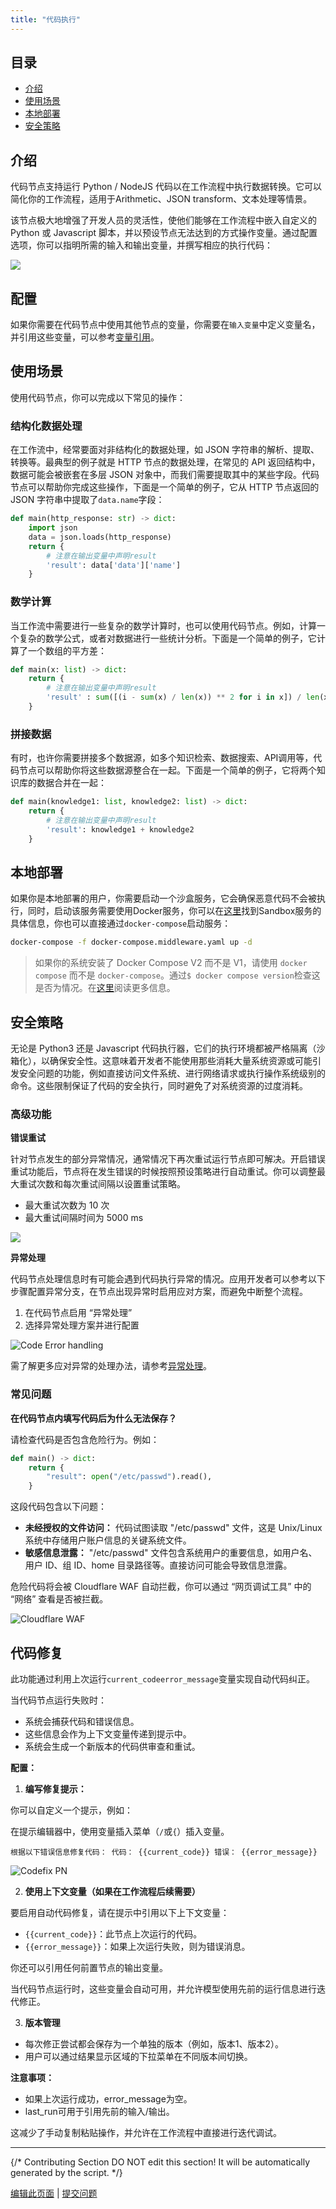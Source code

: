 ```yaml
---
title: "代码执行"
---
```


## 目录

- [介绍](#介绍)
- [使用场景](#使用场景)
- [本地部署](#本地部署)
- [安全策略](#安全策略)

## 介绍

代码节点支持运行 Python / NodeJS 代码以在工作流程中执行数据转换。它可以简化你的工作流程，适用于Arithmetic、JSON transform、文本处理等情景。

该节点极大地增强了开发人员的灵活性，使他们能够在工作流程中嵌入自定义的 Python 或 Javascript 脚本，并以预设节点无法达到的方式操作变量。通过配置选项，你可以指明所需的输入和输出变量，并撰写相应的执行代码：

![](https://assets-docs.dify.ai/dify-enterprise-mintlify/zh_CN/guides/workflow/node/9969aa1bc1912aebe366f5d8f5dde296.png)

## 配置

如果你需要在代码节点中使用其他节点的变量，你需要在`输入变量`中定义变量名，并引用这些变量，可以参考[变量引用](../key-concepts#变量)。

## 使用场景

使用代码节点，你可以完成以下常见的操作：

### 结构化数据处理

在工作流中，经常要面对非结构化的数据处理，如 JSON 字符串的解析、提取、转换等。最典型的例子就是 HTTP 节点的数据处理，在常见的 API 返回结构中，数据可能会被嵌套在多层 JSON 对象中，而我们需要提取其中的某些字段。代码节点可以帮助你完成这些操作，下面是一个简单的例子，它从 HTTP 节点返回的 JSON 字符串中提取了`data.name`字段：

```python
def main(http_response: str) -> dict:
    import json
    data = json.loads(http_response)
    return {
        # 注意在输出变量中声明result
        'result': data['data']['name'] 
    }
```

### 数学计算

当工作流中需要进行一些复杂的数学计算时，也可以使用代码节点。例如，计算一个复杂的数学公式，或者对数据进行一些统计分析。下面是一个简单的例子，它计算了一个数组的平方差：

```python
def main(x: list) -> dict:
    return {
        # 注意在输出变量中声明result
        'result' : sum([(i - sum(x) / len(x)) ** 2 for i in x]) / len(x)
    }
```

### 拼接数据

有时，也许你需要拼接多个数据源，如多个知识检索、数据搜索、API调用等，代码节点可以帮助你将这些数据源整合在一起。下面是一个简单的例子，它将两个知识库的数据合并在一起：

```python
def main(knowledge1: list, knowledge2: list) -> dict:
    return {
        # 注意在输出变量中声明result
        'result': knowledge1 + knowledge2
    }
```

## 本地部署

如果你是本地部署的用户，你需要启动一个沙盒服务，它会确保恶意代码不会被执行，同时，启动该服务需要使用Docker服务，你可以在[这里](https://github.com/langgenius/dify/tree/main/docker/docker-compose.middleware.yaml)找到Sandbox服务的具体信息，你也可以直接通过`docker-compose`启动服务：

```bash
docker-compose -f docker-compose.middleware.yaml up -d
```

> 如果你的系统安装了 Docker Compose V2 而不是 V1，请使用 `docker compose` 而不是 `docker-compose`。通过`$ docker compose version`检查这是否为情况。在[这里](https://docs.docker.com/compose/#compose-v2-and-the-new-docker-compose-command)阅读更多信息。

## 安全策略

无论是 Python3 还是 Javascript 代码执行器，它们的执行环境都被严格隔离（沙箱化），以确保安全性。这意味着开发者不能使用那些消耗大量系统资源或可能引发安全问题的功能，例如直接访问文件系统、进行网络请求或执行操作系统级别的命令。这些限制保证了代码的安全执行，同时避免了对系统资源的过度消耗。

### 高级功能

**错误重试**

针对节点发生的部分异常情况，通常情况下再次重试运行节点即可解决。开启错误重试功能后，节点将在发生错误的时候按照预设策略进行自动重试。你可以调整最大重试次数和每次重试间隔以设置重试策略。

- 最大重试次数为 10 次
- 最大重试间隔时间为 5000 ms

![](https://assets-docs.dify.ai/2024/12/9fdd5525a91dc925b79b89272893becf.png)

**异常处理**

代码节点处理信息时有可能会遇到代码执行异常的情况。应用开发者可以参考以下步骤配置异常分支，在节点出现异常时启用应对方案，而避免中断整个流程。

1. 在代码节点启用 “异常处理”
2. 选择异常处理方案并进行配置

![Code Error handling](https://assets-docs.dify.ai/2024/12/58f392734ce44b22cd8c160faf28cd14.png)

需了解更多应对异常的处理办法，请参考[异常处理](../error-handling/readme)。

### 常见问题

**在代码节点内填写代码后为什么无法保存？**

请检查代码是否包含危险行为。例如：

```python
def main() -> dict:
    return {
        "result": open("/etc/passwd").read(),
    }
```

这段代码包含以下问题：

- **未经授权的文件访问：** 代码试图读取 "/etc/passwd" 文件，这是 Unix/Linux 系统中存储用户账户信息的关键系统文件。
- **敏感信息泄露：** "/etc/passwd" 文件包含系统用户的重要信息，如用户名、用户 ID、组 ID、home 目录路径等。直接访问可能会导致信息泄露。

危险代码将会被 Cloudflare WAF 自动拦截，你可以通过 “网页调试工具” 中的 “网络” 查看是否被拦截。

![Cloudflare WAF](https://assets-docs.dify.ai/dify-enterprise-mintlify/zh_CN/guides/workflow/node/d1fe121991c51b26b66d42a55b18fb57.png)

## 代码修复

此功能通过利用上次运行`current_codeerror_message`变量实现自动代码纠正。

当代码节点运行失败时：

- 系统会捕获代码和错误信息。
- 这些信息会作为上下文变量传递到提示中。
- 系统会生成一个新版本的代码供审查和重试。

**配置：**

1. **编写修复提示：**

你可以自定义一个提示，例如：

在提示编辑器中，使用变量插入菜单（`/`或`{`）插入变量。

`根据以下错误信息修复代码：
代码：
{{current_code}}
错误：
{{error_message}}`

![Codefix PN](/images/codefix.PNG)

2. **使用上下文变量（如果在工作流程后续需要）**

要启用自动代码修复，请在提示中引用以下上下文变量：

- `{{current_code}}`：此节点上次运行的代码。
- `{{error_message}}`：如果上次运行失败，则为错误消息。

你还可以引用任何前置节点的输出变量。

当代码节点运行时，这些变量会自动可用，并允许模型使用先前的运行信息进行迭代修正。

3. **版本管理**

- 每次修正尝试都会保存为一个单独的版本（例如，版本1、版本2）。
- 用户可以通过结果显示区域的下拉菜单在不同版本间切换。

**注意事项：**

- 如果上次运行成功，error_message为空。
- last_run可用于引用先前的输入/输出。

这减少了手动复制粘贴操作，并允许在工作流程中直接进行迭代调试。

---

{/*
Contributing Section
DO NOT edit this section!
It will be automatically generated by the script.
*/}

[编辑此页面](https://github.com/langgenius/dify-docs/edit/main/zh-hans/guides/workflow/node/code.mdx) | [提交问题](https://github.com/langgenius/dify-docs/issues/new?template=docs.yml)